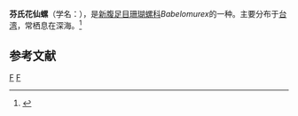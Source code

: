 {{Speciesbox
| taxon = Babelomurex finchii
| binomial_authority = (Fulton, 1930)
}}
'''芬氏花仙螺'''（学名：''{{lang|la|Babelomurex finchii}}''），是[[新腹足目|新腹足目]][[珊瑚螺科|珊瑚螺科]]''Babelomurex''的一种。主要分布于[[台湾|台湾]]，常栖息在深海。<ref>{{cite web|url=http://shell.sinica.edu.tw/chinese/shellbase_detail.php?science_no=965|title=国际贝库：芬氏花仙螺|publisher=台湾贝类资料库|accessdate=2009-08-11|archive-date=2016-03-04|archive-url=https://web.archive.org/web/20160304104208/http://shell.sinica.edu.tw/chinese/shellbase_detail.php?science_no=965|dead-url=no}}</ref>

== 参考文献 ==
{{reflist}}
{{taxonbar}}
[[Category:_1930年描述的动物|F]]
[[Category:珊瑚螺科|F]]